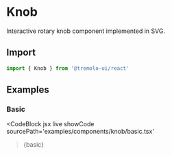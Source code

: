 
# Knob

Interactive rotary knob component implemented in SVG.

<GitHubLink
  path='packages/react/src/components/Knob/index.tsx'
/>
<StyleGitHubLink
  path='packages/react/src/components/Knob/index.css'
/>

## Import

```jsx
import { Knob } from '@tremolo-ui/react'
```


## Examples

### Basic

<CodeBlock
  jsx
  live
  showCode
  sourcePath='examples/components/knob/basic.tsx'
>{basic}</CodeBlock>
